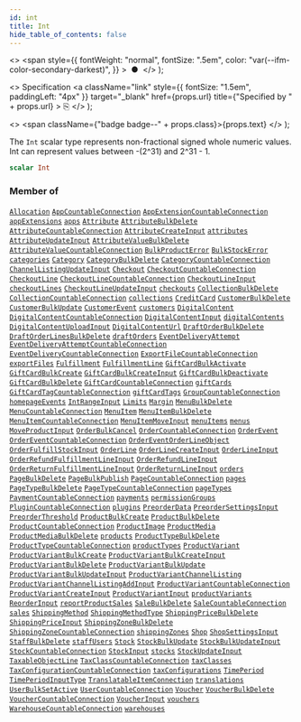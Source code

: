 ```yaml
---
id: int
title: Int
hide_table_of_contents: false
---
```


  <>
    <span
      style={{
        fontWeight: "normal",
        fontSize: ".5em",
        color: "var(--ifm-color-secondary-darkest)",
      }}
    >
      &nbsp;●&nbsp;
    </span>
  </>
);

  <>
    Specification
    <a
      className="link"
      style={{ fontSize: "1.5em", paddingLeft: "4px" }}
      target="\_blank"
      href={props.url}
      title={"Specified by " + props.url}
    >
      ⎘
    </a>
  </>
);

  <>
    <span className={"badge badge--" + props.class}>{props.text}</span>
  </>
);

The `Int` scalar type represents non-fractional signed whole numeric values. Int can represent values between -(2^31) and 2^31 - 1.

```graphql
scalar Int
```

### Member of

[`Allocation`](../../../api-reference/products/objects/allocation) <Badge class="secondary" text="object"/><Bullet />[`AppCountableConnection`](../../../api-reference/apps/objects/app-countable-connection) <Badge class="secondary" text="object"/><Bullet />[`AppExtensionCountableConnection`](../../../api-reference/apps/objects/app-extension-countable-connection) <Badge class="secondary" text="object"/><Bullet />[`appExtensions`](../../../api-reference/apps/queries/app-extensions) <Badge class="secondary" text="query"/><Bullet />[`apps`](../../../api-reference/apps/queries/apps) <Badge class="secondary" text="query"/><Bullet />[`Attribute`](../../../api-reference/attributes/objects/attribute) <Badge class="secondary" text="object"/><Bullet />[`AttributeBulkDelete`](../../../api-reference/attributes/objects/attribute-bulk-delete) <Badge class="secondary" text="object"/><Bullet />[`AttributeCountableConnection`](../../../api-reference/attributes/objects/attribute-countable-connection) <Badge class="secondary" text="object"/><Bullet />[`AttributeCreateInput`](../../../api-reference/attributes/inputs/attribute-create-input) <Badge class="secondary" text="input"/><Bullet />[`attributes`](../../../api-reference/attributes/queries/attributes) <Badge class="secondary" text="query"/><Bullet />[`AttributeUpdateInput`](../../../api-reference/attributes/inputs/attribute-update-input) <Badge class="secondary" text="input"/><Bullet />[`AttributeValueBulkDelete`](../../../api-reference/attributes/objects/attribute-value-bulk-delete) <Badge class="secondary" text="object"/><Bullet />[`AttributeValueCountableConnection`](../../../api-reference/attributes/objects/attribute-value-countable-connection) <Badge class="secondary" text="object"/><Bullet />[`BulkProductError`](../../../api-reference/products/objects/bulk-product-error) <Badge class="secondary" text="object"/><Bullet />[`BulkStockError`](../../../api-reference/products/objects/bulk-stock-error) <Badge class="secondary" text="object"/><Bullet />[`categories`](../../../api-reference/products/queries/categories) <Badge class="secondary" text="query"/><Bullet />[`Category`](../../../api-reference/products/objects/category) <Badge class="secondary" text="object"/><Bullet />[`CategoryBulkDelete`](../../../api-reference/products/objects/category-bulk-delete) <Badge class="secondary" text="object"/><Bullet />[`CategoryCountableConnection`](../../../api-reference/miscellaneous/objects/category-countable-connection) <Badge class="secondary" text="object"/><Bullet />[`ChannelListingUpdateInput`](../../../api-reference/products/inputs/channel-listing-update-input) <Badge class="secondary" text="input"/><Bullet />[`Checkout`](../../../api-reference/checkout/objects/checkout) <Badge class="secondary" text="object"/><Bullet />[`CheckoutCountableConnection`](../../../api-reference/miscellaneous/objects/checkout-countable-connection) <Badge class="secondary" text="object"/><Bullet />[`CheckoutLine`](../../../api-reference/checkout/objects/checkout-line) <Badge class="secondary" text="object"/><Bullet />[`CheckoutLineCountableConnection`](../../../api-reference/miscellaneous/objects/checkout-line-countable-connection) <Badge class="secondary" text="object"/><Bullet />[`CheckoutLineInput`](../../../api-reference/checkout/inputs/checkout-line-input) <Badge class="secondary" text="input"/><Bullet />[`checkoutLines`](../../../api-reference/checkout/queries/checkout-lines) <Badge class="secondary" text="query"/><Bullet />[`CheckoutLineUpdateInput`](../../../api-reference/checkout/inputs/checkout-line-update-input) <Badge class="secondary" text="input"/><Bullet />[`checkouts`](../../../api-reference/checkout/queries/checkouts) <Badge class="secondary" text="query"/><Bullet />[`CollectionBulkDelete`](../../../api-reference/products/objects/collection-bulk-delete) <Badge class="secondary" text="object"/><Bullet />[`CollectionCountableConnection`](../../../api-reference/miscellaneous/objects/collection-countable-connection) <Badge class="secondary" text="object"/><Bullet />[`collections`](../../../api-reference/products/queries/collections) <Badge class="secondary" text="query"/><Bullet />[`CreditCard`](../../../api-reference/payments/objects/credit-card) <Badge class="secondary" text="object"/><Bullet />[`CustomerBulkDelete`](../../../api-reference/users/objects/customer-bulk-delete) <Badge class="secondary" text="object"/><Bullet />[`CustomerBulkUpdate`](../../../api-reference/users/objects/customer-bulk-update) <Badge class="secondary" text="object"/><Bullet />[`CustomerEvent`](../../../api-reference/users/objects/customer-event) <Badge class="secondary" text="object"/><Bullet />[`customers`](../../../api-reference/users/queries/customers) <Badge class="secondary" text="query"/><Bullet />[`DigitalContent`](../../../api-reference/miscellaneous/objects/digital-content) <Badge class="secondary" text="object"/><Bullet />[`DigitalContentCountableConnection`](../../../api-reference/miscellaneous/objects/digital-content-countable-connection) <Badge class="secondary" text="object"/><Bullet />[`DigitalContentInput`](../../../api-reference/products/inputs/digital-content-input) <Badge class="secondary" text="input"/><Bullet />[`digitalContents`](../../../api-reference/products/queries/digital-contents) <Badge class="secondary" text="query"/><Bullet />[`DigitalContentUploadInput`](../../../api-reference/products/inputs/digital-content-upload-input) <Badge class="secondary" text="input"/><Bullet />[`DigitalContentUrl`](../../../api-reference/miscellaneous/objects/digital-content-url) <Badge class="secondary" text="object"/><Bullet />[`DraftOrderBulkDelete`](../../../api-reference/orders/objects/draft-order-bulk-delete) <Badge class="secondary" text="object"/><Bullet />[`DraftOrderLinesBulkDelete`](../../../api-reference/orders/objects/draft-order-lines-bulk-delete) <Badge class="secondary" text="object"/><Bullet />[`draftOrders`](../../../api-reference/orders/queries/draft-orders) <Badge class="secondary" text="query"/><Bullet />[`EventDeliveryAttempt`](../../../api-reference/webhooks/objects/event-delivery-attempt) <Badge class="secondary" text="object"/><Bullet />[`EventDeliveryAttemptCountableConnection`](../../../api-reference/miscellaneous/objects/event-delivery-attempt-countable-connection) <Badge class="secondary" text="object"/><Bullet />[`EventDeliveryCountableConnection`](../../../api-reference/miscellaneous/objects/event-delivery-countable-connection) <Badge class="secondary" text="object"/><Bullet />[`ExportFileCountableConnection`](../../../api-reference/miscellaneous/objects/export-file-countable-connection) <Badge class="secondary" text="object"/><Bullet />[`exportFiles`](../../../api-reference/miscellaneous/queries/export-files) <Badge class="secondary" text="query"/><Bullet />[`Fulfillment`](../../../api-reference/orders/objects/fulfillment) <Badge class="secondary" text="object"/><Bullet />[`FulfillmentLine`](../../../api-reference/orders/objects/fulfillment-line) <Badge class="secondary" text="object"/><Bullet />[`GiftCardBulkActivate`](../../../api-reference/gift-cards/objects/gift-card-bulk-activate) <Badge class="secondary" text="object"/><Bullet />[`GiftCardBulkCreate`](../../../api-reference/gift-cards/objects/gift-card-bulk-create) <Badge class="secondary" text="object"/><Bullet />[`GiftCardBulkCreateInput`](../../../api-reference/gift-cards/inputs/gift-card-bulk-create-input) <Badge class="secondary" text="input"/><Bullet />[`GiftCardBulkDeactivate`](../../../api-reference/gift-cards/objects/gift-card-bulk-deactivate) <Badge class="secondary" text="object"/><Bullet />[`GiftCardBulkDelete`](../../../api-reference/gift-cards/objects/gift-card-bulk-delete) <Badge class="secondary" text="object"/><Bullet />[`GiftCardCountableConnection`](../../../api-reference/miscellaneous/objects/gift-card-countable-connection) <Badge class="secondary" text="object"/><Bullet />[`giftCards`](../../../api-reference/gift-cards/queries/gift-cards) <Badge class="secondary" text="query"/><Bullet />[`GiftCardTagCountableConnection`](../../../api-reference/miscellaneous/objects/gift-card-tag-countable-connection) <Badge class="secondary" text="object"/><Bullet />[`giftCardTags`](../../../api-reference/gift-cards/queries/gift-card-tags) <Badge class="secondary" text="query"/><Bullet />[`GroupCountableConnection`](../../../api-reference/users/objects/group-countable-connection) <Badge class="secondary" text="object"/><Bullet />[`homepageEvents`](../../../api-reference/miscellaneous/queries/homepage-events) <Badge class="secondary" text="query"/><Bullet />[`IntRangeInput`](../../../api-reference/miscellaneous/inputs/int-range-input) <Badge class="secondary" text="input"/><Bullet />[`Limits`](../../../api-reference/miscellaneous/objects/limits) <Badge class="secondary" text="object"/><Bullet />[`Margin`](../../../api-reference/products/objects/margin) <Badge class="secondary" text="object"/><Bullet />[`MenuBulkDelete`](../../../api-reference/miscellaneous/objects/menu-bulk-delete) <Badge class="secondary" text="object"/><Bullet />[`MenuCountableConnection`](../../../api-reference/miscellaneous/objects/menu-countable-connection) <Badge class="secondary" text="object"/><Bullet />[`MenuItem`](../../../api-reference/miscellaneous/objects/menu-item) <Badge class="secondary" text="object"/><Bullet />[`MenuItemBulkDelete`](../../../api-reference/miscellaneous/objects/menu-item-bulk-delete) <Badge class="secondary" text="object"/><Bullet />[`MenuItemCountableConnection`](../../../api-reference/miscellaneous/objects/menu-item-countable-connection) <Badge class="secondary" text="object"/><Bullet />[`MenuItemMoveInput`](../../../api-reference/miscellaneous/inputs/menu-item-move-input) <Badge class="secondary" text="input"/><Bullet />[`menuItems`](../../../api-reference/miscellaneous/queries/menu-items) <Badge class="secondary" text="query"/><Bullet />[`menus`](../../../api-reference/miscellaneous/queries/menus) <Badge class="secondary" text="query"/><Bullet />[`MoveProductInput`](../../../api-reference/products/inputs/move-product-input) <Badge class="secondary" text="input"/><Bullet />[`OrderBulkCancel`](../../../api-reference/orders/objects/order-bulk-cancel) <Badge class="secondary" text="object"/><Bullet />[`OrderCountableConnection`](../../../api-reference/miscellaneous/objects/order-countable-connection) <Badge class="secondary" text="object"/><Bullet />[`OrderEvent`](../../../api-reference/orders/objects/order-event) <Badge class="secondary" text="object"/><Bullet />[`OrderEventCountableConnection`](../../../api-reference/miscellaneous/objects/order-event-countable-connection) <Badge class="secondary" text="object"/><Bullet />[`OrderEventOrderLineObject`](../../../api-reference/orders/objects/order-event-order-line-object) <Badge class="secondary" text="object"/><Bullet />[`OrderFulfillStockInput`](../../../api-reference/orders/inputs/order-fulfill-stock-input) <Badge class="secondary" text="input"/><Bullet />[`OrderLine`](../../../api-reference/orders/objects/order-line) <Badge class="secondary" text="object"/><Bullet />[`OrderLineCreateInput`](../../../api-reference/orders/inputs/order-line-create-input) <Badge class="secondary" text="input"/><Bullet />[`OrderLineInput`](../../../api-reference/orders/inputs/order-line-input) <Badge class="secondary" text="input"/><Bullet />[`OrderRefundFulfillmentLineInput`](../../../api-reference/orders/inputs/order-refund-fulfillment-line-input) <Badge class="secondary" text="input"/><Bullet />[`OrderRefundLineInput`](../../../api-reference/orders/inputs/order-refund-line-input) <Badge class="secondary" text="input"/><Bullet />[`OrderReturnFulfillmentLineInput`](../../../api-reference/orders/inputs/order-return-fulfillment-line-input) <Badge class="secondary" text="input"/><Bullet />[`OrderReturnLineInput`](../../../api-reference/orders/inputs/order-return-line-input) <Badge class="secondary" text="input"/><Bullet />[`orders`](../../../api-reference/orders/queries/orders) <Badge class="secondary" text="query"/><Bullet />[`PageBulkDelete`](../../../api-reference/pages/objects/page-bulk-delete) <Badge class="secondary" text="object"/><Bullet />[`PageBulkPublish`](../../../api-reference/pages/objects/page-bulk-publish) <Badge class="secondary" text="object"/><Bullet />[`PageCountableConnection`](../../../api-reference/miscellaneous/objects/page-countable-connection) <Badge class="secondary" text="object"/><Bullet />[`pages`](../../../api-reference/pages/queries/pages) <Badge class="secondary" text="query"/><Bullet />[`PageTypeBulkDelete`](../../../api-reference/pages/objects/page-type-bulk-delete) <Badge class="secondary" text="object"/><Bullet />[`PageTypeCountableConnection`](../../../api-reference/miscellaneous/objects/page-type-countable-connection) <Badge class="secondary" text="object"/><Bullet />[`pageTypes`](../../../api-reference/pages/queries/page-types) <Badge class="secondary" text="query"/><Bullet />[`PaymentCountableConnection`](../../../api-reference/miscellaneous/objects/payment-countable-connection) <Badge class="secondary" text="object"/><Bullet />[`payments`](../../../api-reference/payments/queries/payments) <Badge class="secondary" text="query"/><Bullet />[`permissionGroups`](../../../api-reference/users/queries/permission-groups) <Badge class="secondary" text="query"/><Bullet />[`PluginCountableConnection`](../../../api-reference/miscellaneous/objects/plugin-countable-connection) <Badge class="secondary" text="object"/><Bullet />[`plugins`](../../../api-reference/miscellaneous/queries/plugins) <Badge class="secondary" text="query"/><Bullet />[`PreorderData`](../../../api-reference/products/objects/preorder-data) <Badge class="secondary" text="object"/><Bullet />[`PreorderSettingsInput`](../../../api-reference/products/inputs/preorder-settings-input) <Badge class="secondary" text="input"/><Bullet />[`PreorderThreshold`](../../../api-reference/products/objects/preorder-threshold) <Badge class="secondary" text="object"/><Bullet />[`ProductBulkCreate`](../../../api-reference/products/objects/product-bulk-create) <Badge class="secondary" text="object"/><Bullet />[`ProductBulkDelete`](../../../api-reference/products/objects/product-bulk-delete) <Badge class="secondary" text="object"/><Bullet />[`ProductCountableConnection`](../../../api-reference/miscellaneous/objects/product-countable-connection) <Badge class="secondary" text="object"/><Bullet />[`ProductImage`](../../../api-reference/products/objects/product-image) <Badge class="secondary" text="object"/><Bullet />[`ProductMedia`](../../../api-reference/products/objects/product-media) <Badge class="secondary" text="object"/><Bullet />[`ProductMediaBulkDelete`](../../../api-reference/products/objects/product-media-bulk-delete) <Badge class="secondary" text="object"/><Bullet />[`products`](../../../api-reference/products/queries/products) <Badge class="secondary" text="query"/><Bullet />[`ProductTypeBulkDelete`](../../../api-reference/products/objects/product-type-bulk-delete) <Badge class="secondary" text="object"/><Bullet />[`ProductTypeCountableConnection`](../../../api-reference/miscellaneous/objects/product-type-countable-connection) <Badge class="secondary" text="object"/><Bullet />[`productTypes`](../../../api-reference/products/queries/product-types) <Badge class="secondary" text="query"/><Bullet />[`ProductVariant`](../../../api-reference/products/objects/product-variant) <Badge class="secondary" text="object"/><Bullet />[`ProductVariantBulkCreate`](../../../api-reference/products/objects/product-variant-bulk-create) <Badge class="secondary" text="object"/><Bullet />[`ProductVariantBulkCreateInput`](../../../api-reference/products/inputs/product-variant-bulk-create-input) <Badge class="secondary" text="input"/><Bullet />[`ProductVariantBulkDelete`](../../../api-reference/products/objects/product-variant-bulk-delete) <Badge class="secondary" text="object"/><Bullet />[`ProductVariantBulkUpdate`](../../../api-reference/products/objects/product-variant-bulk-update) <Badge class="secondary" text="object"/><Bullet />[`ProductVariantBulkUpdateInput`](../../../api-reference/products/inputs/product-variant-bulk-update-input) <Badge class="secondary" text="input"/><Bullet />[`ProductVariantChannelListing`](../../../api-reference/products/objects/product-variant-channel-listing) <Badge class="secondary" text="object"/><Bullet />[`ProductVariantChannelListingAddInput`](../../../api-reference/products/inputs/product-variant-channel-listing-add-input) <Badge class="secondary" text="input"/><Bullet />[`ProductVariantCountableConnection`](../../../api-reference/miscellaneous/objects/product-variant-countable-connection) <Badge class="secondary" text="object"/><Bullet />[`ProductVariantCreateInput`](../../../api-reference/products/inputs/product-variant-create-input) <Badge class="secondary" text="input"/><Bullet />[`ProductVariantInput`](../../../api-reference/products/inputs/product-variant-input) <Badge class="secondary" text="input"/><Bullet />[`productVariants`](../../../api-reference/products/queries/product-variants) <Badge class="secondary" text="query"/><Bullet />[`ReorderInput`](../../../api-reference/miscellaneous/inputs/reorder-input) <Badge class="secondary" text="input"/><Bullet />[`reportProductSales`](../../../api-reference/products/queries/report-product-sales) <Badge class="secondary" text="query"/><Bullet />[`SaleBulkDelete`](../../../api-reference/discounts/objects/sale-bulk-delete) <Badge class="secondary" text="object"/><Bullet />[`SaleCountableConnection`](../../../api-reference/miscellaneous/objects/sale-countable-connection) <Badge class="secondary" text="object"/><Bullet />[`sales`](../../../api-reference/discounts/queries/sales) <Badge class="secondary" text="query"/><Bullet />[`ShippingMethod`](../../../api-reference/shipping/objects/shipping-method) <Badge class="secondary" text="object"/><Bullet />[`ShippingMethodType`](../../../api-reference/shipping/objects/shipping-method-type) <Badge class="secondary" text="object"/><Bullet />[`ShippingPriceBulkDelete`](../../../api-reference/shipping/objects/shipping-price-bulk-delete) <Badge class="secondary" text="object"/><Bullet />[`ShippingPriceInput`](../../../api-reference/shipping/inputs/shipping-price-input) <Badge class="secondary" text="input"/><Bullet />[`ShippingZoneBulkDelete`](../../../api-reference/shipping/objects/shipping-zone-bulk-delete) <Badge class="secondary" text="object"/><Bullet />[`ShippingZoneCountableConnection`](../../../api-reference/miscellaneous/objects/shipping-zone-countable-connection) <Badge class="secondary" text="object"/><Bullet />[`shippingZones`](../../../api-reference/shipping/queries/shipping-zones) <Badge class="secondary" text="query"/><Bullet />[`Shop`](../../../api-reference/miscellaneous/objects/shop) <Badge class="secondary" text="object"/><Bullet />[`ShopSettingsInput`](../../../api-reference/miscellaneous/inputs/shop-settings-input) <Badge class="secondary" text="input"/><Bullet />[`StaffBulkDelete`](../../../api-reference/users/objects/staff-bulk-delete) <Badge class="secondary" text="object"/><Bullet />[`staffUsers`](../../../api-reference/users/queries/staff-users) <Badge class="secondary" text="query"/><Bullet />[`Stock`](../../../api-reference/products/objects/stock) <Badge class="secondary" text="object"/><Bullet />[`StockBulkUpdate`](../../../api-reference/products/objects/stock-bulk-update) <Badge class="secondary" text="object"/><Bullet />[`StockBulkUpdateInput`](../../../api-reference/products/inputs/stock-bulk-update-input) <Badge class="secondary" text="input"/><Bullet />[`StockCountableConnection`](../../../api-reference/products/objects/stock-countable-connection) <Badge class="secondary" text="object"/><Bullet />[`StockInput`](../../../api-reference/products/inputs/stock-input) <Badge class="secondary" text="input"/><Bullet />[`stocks`](../../../api-reference/products/queries/stocks) <Badge class="secondary" text="query"/><Bullet />[`StockUpdateInput`](../../../api-reference/products/inputs/stock-update-input) <Badge class="secondary" text="input"/><Bullet />[`TaxableObjectLine`](../../../api-reference/taxes/objects/taxable-object-line) <Badge class="secondary" text="object"/><Bullet />[`TaxClassCountableConnection`](../../../api-reference/taxes/objects/tax-class-countable-connection) <Badge class="secondary" text="object"/><Bullet />[`taxClasses`](../../../api-reference/taxes/queries/tax-classes) <Badge class="secondary" text="query"/><Bullet />[`TaxConfigurationCountableConnection`](../../../api-reference/taxes/objects/tax-configuration-countable-connection) <Badge class="secondary" text="object"/><Bullet />[`taxConfigurations`](../../../api-reference/taxes/queries/tax-configurations) <Badge class="secondary" text="query"/><Bullet />[`TimePeriod`](../../../api-reference/miscellaneous/objects/time-period) <Badge class="secondary" text="object"/><Bullet />[`TimePeriodInputType`](../../../api-reference/miscellaneous/inputs/time-period-input-type) <Badge class="secondary" text="input"/><Bullet />[`TranslatableItemConnection`](../../../api-reference/miscellaneous/objects/translatable-item-connection) <Badge class="secondary" text="object"/><Bullet />[`translations`](../../../api-reference/miscellaneous/queries/translations) <Badge class="secondary" text="query"/><Bullet />[`UserBulkSetActive`](../../../api-reference/users/objects/user-bulk-set-active) <Badge class="secondary" text="object"/><Bullet />[`UserCountableConnection`](../../../api-reference/users/objects/user-countable-connection) <Badge class="secondary" text="object"/><Bullet />[`Voucher`](../../../api-reference/discounts/objects/voucher) <Badge class="secondary" text="object"/><Bullet />[`VoucherBulkDelete`](../../../api-reference/discounts/objects/voucher-bulk-delete) <Badge class="secondary" text="object"/><Bullet />[`VoucherCountableConnection`](../../../api-reference/miscellaneous/objects/voucher-countable-connection) <Badge class="secondary" text="object"/><Bullet />[`VoucherInput`](../../../api-reference/discounts/inputs/voucher-input) <Badge class="secondary" text="input"/><Bullet />[`vouchers`](../../../api-reference/discounts/queries/vouchers) <Badge class="secondary" text="query"/><Bullet />[`WarehouseCountableConnection`](../../../api-reference/products/objects/warehouse-countable-connection) <Badge class="secondary" text="object"/><Bullet />[`warehouses`](../../../api-reference/products/queries/warehouses) <Badge class="secondary" text="query"/>

